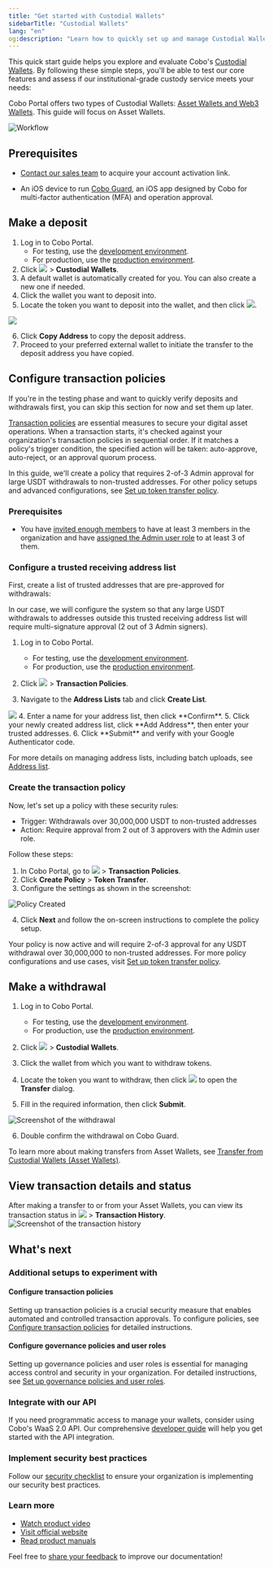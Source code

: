 ```yaml
---
title: "Get started with Custodial Wallets"
sidebarTitle: "Custodial Wallets"
lang: "en"
og:description: "Learn how to quickly set up and manage Custodial Wallets. Step-by-step guide for secure digital asset custody and best practices for institutional wallets."
---
```



This quick start guide helps you explore and evaluate Cobo's [Custodial Wallets](/en/portal/custodial-wallets/introduction). By following these simple steps, you'll be able to test our core features and assess if our institutional-grade custody service meets your needs:

<Note>Cobo Portal offers two types of Custodial Wallets: [Asset Wallets and Web3 Wallets](/en/portal/custodial-wallets/introduction#types-of-custodial-wallets-on-cobo-portal). This guide will focus on Asset Wallets.</Note>

<img src="/en/images/quick-start-guide-custodial-wallets/workflow.svg" className="diagram" alt="Workflow"/>

## Prerequisites

* [Contact our sales team](https://www.cobo.com/book-demo/?utm_source=product-manual&utm_medium=product&utm_campaign=pricing-plan-intro&utm_content=enterprise-contact-sales) to acquire your account activation link.

* An iOS device to run [Cobo Guard](/en/guard/introduction), an iOS app designed by Cobo for multi-factor authentication (MFA) and operation approval.

<MySnippet />

## Make a deposit
1. Log in to Cobo Portal.
    - For testing, use the [development environment](https://portal.dev.cobo.com).
    - For production, use the [production environment](https://portal.cobo.com).
2. Click <img src="/en/images/mpc-wallet/wallets-icon.svg" className="icon"></img> > **Custodial Wallets**.
3. A default wallet is automatically created for you. You can also create a new one if needed.
4. Click the wallet you want to deposit into.
5. Locate the token you want to deposit into the wallet, and then click <img src="/en/images/mpc-wallet/icon_deposit.svg" className="icon"></img>.

<img src="/en/images/quick-start-guide-custodial-wallets/deposit.png" className="screenshot_modal"></img>

6. Click **Copy Address** to copy the deposit address.
7. Proceed to your preferred external wallet to initiate the transfer to the deposit address you have copied.

## Configure transaction policies
<Note>If you're in the testing phase and want to quickly verify deposits and withdrawals first, you can skip this section for now and set them up later.</Note>

<Accordion title="Configure transaction policies">

[Transaction policies](/en/portal/risk-controls/tx-policies-overview) are essential measures to secure your digital asset operations. When a transaction starts, it's checked against your organization's transaction policies in sequential order. If it matches a policy's trigger condition, the specified action will be taken: auto-approve, auto-reject, or an approval quorum process.

In this guide, we'll create a policy that requires 2-of-3 Admin approval for large USDT withdrawals to non-trusted addresses. For other policy setups and advanced configurations, see [Set up token transfer policy](/en/portal/risk-controls/off-chain-tx-set-transfer).

### Prerequisites
- You have [invited enough members](#invite-members) to have at least 3 members in the organization and have [assigned the Admin user role](/en/portal/organization/assign-roles-to-members) to at least 3 of them.

### Configure a trusted receiving address list
First, create a list of trusted addresses that are pre-approved for withdrawals:

<Info>In our case, we will configure the system so that any large USDT withdrawals to addresses outside this trusted receiving address list will require multi-signature approval (2 out of 3 Admin signers).</Info>

1. Log in to Cobo Portal.
    - For testing, use the [development environment](https://portal.dev.cobo.com).
    - For production, use the [production environment](https://portal.cobo.com).

2. Click <img src="/en/images/common/wallets_icon.svg" className="icon"/> > **Transaction Policies**.
3. Navigate to the **Address Lists** tab and click **Create List**.
<img src="/en/images/risk-controls/create-an-address-list.png" className="screenshot_full_screen"/>
4. Enter a name for your address list, then click **Confirm**.
5. Click your newly created address list, click **Add Address**, then enter your trusted addresses.
6. Click **Submit** and verify with your Google Authenticator code.

For more details on managing address lists, including batch uploads, see [Address list](/en/portal/risk-controls/address-list).

### Create the transaction policy
Now, let's set up a policy with these security rules:
- Trigger: Withdrawals over 30,000,000 USDT to non-trusted addresses
- Action: Require approval from 2 out of 3 approvers with the Admin user role.

Follow these steps:

1. In Cobo Portal, go to <img src="/en/images/common/wallets_icon.svg" className="icon"/> > **Transaction Policies**.
2. Click **Create Policy** > **Token Transfer**.
3. Configure the settings as shown in the screenshot:

<img src="/en/images/quick-start-guide-custodial-wallets/example-policy.png" className="screenshot_full_screen" alt="Policy Created"/>

4. Click **Next** and follow the on-screen instructions to complete the policy setup.

Your policy is now active and will require 2-of-3 approval for any USDT withdrawal over 30,000,000 to non-trusted addresses. For more policy configurations and use cases, visit [Set up token transfer policy](/en/portal/risk-controls/off-chain-tx-set-transfer).
</Accordion>

## Make a withdrawal
1. Log in to Cobo Portal.
   - For testing, use the [development environment](https://portal.dev.cobo.com).
   - For production, use the [production environment](https://portal.cobo.com).

2. Click <img src="/en/images/mpc-wallet/wallets-icon.svg" className="icon"></img> > **Custodial Wallets**.
3. Click the wallet from which you want to withdraw tokens.
4. Locate the token you want to withdraw, then click <img src="/en/images/custodial-wallet/withdraw-icon.png" className="icon"/> to open the **Transfer** dialog.

5. Fill in the required information, then click **Submit**.

<img src="/en/images/quick-start-guide-custodial-wallets/withdraw.png" className="screenshot_modal" alt="Screenshot of the withdrawal" />

6. Double confirm the withdrawal on Cobo Guard.

<Info>To learn more about making transfers from Asset Wallets, see [Transfer from Custodial Wallets (Asset Wallets)](/en/portal/transfers/from-asset-wallets).</Info>

## View transaction details and status
After making a transfer to or from your Asset Wallets, you can view its transaction status in <img src="/en/images/mpc-wallet/wallets-icon.svg" className="icon"></img> > **Transaction History**. 
<img src="/en/images/quick-start-guide-custodial-wallets/transaction-history.png" className="screenshot_full_screen" alt="Screenshot of the transaction history" />

## What's next
### Additional setups to experiment with

#### Configure transaction policies
Setting up transaction policies is a crucial security measure that enables automated and controlled transaction approvals. To configure policies, see [Configure transaction policies](#configure-transaction-policies) for detailed instructions.

#### Configure governance policies and user roles
Setting up governance policies and user roles is essential for managing access control and security in your organization. For detailed instructions, see [
Set up governance policies and user roles](/en/portal/quick-start-guide-custodial-wallets#set-up-governance-policies-and-user-roles).

### Integrate with our API
If you need programmatic access to manage your wallets, consider using Cobo's WaaS 2.0 API. Our comprehensive [developer guide](https://www.cobo.com/developers/v2/guides/custodial-wallets/get-started-asset-wallets) will help you get started with the API integration.

### Implement security best practices
Follow our [security checklist](/en/portal/security-checklist) to ensure your organization is implementing our security best practices.

### Learn more
- [Watch product video](https://www.youtube.com/watch?v=D4CMsRf3WW0)
- [Visit official website](https://www.cobo.com/products/wallet/custodial-wallet)
- [Read product manuals](https://manuals.cobo.com/en/portal/custodial-wallets/introduction)

<Tip>Feel free to [share your feedback](https://forms.zohopublic.com/cobo/form/DocumentFeedbackForm/formperma/QvLOhxJv1_JMsJ-1dleZ8Itb_7rzN-LtgvsDdxosoVI?referrername=manuals) to improve our documentation!</Tip>